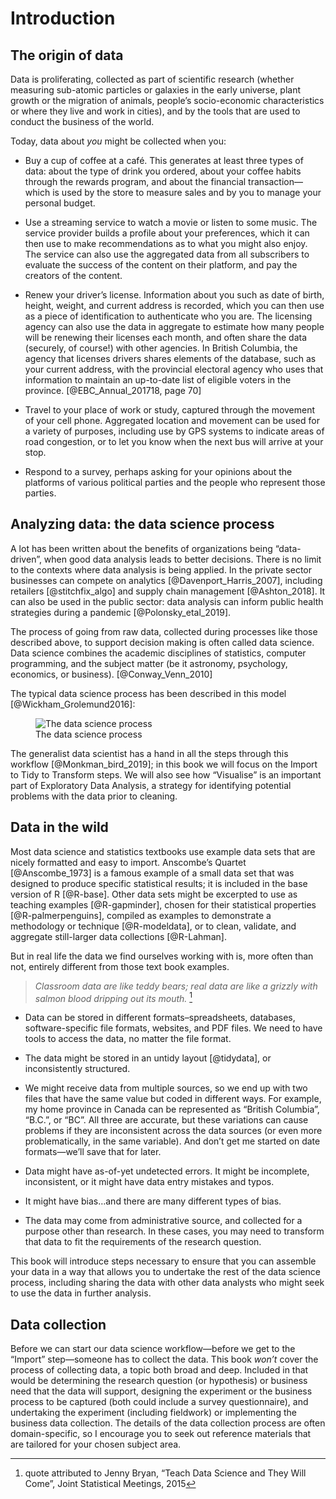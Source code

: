 \mainmatter

# Introduction {#intro}

## The origin of data

Data is proliferating, collected as part of scientific research (whether measuring sub-atomic particles or galaxies in the early universe, plant growth or the migration of animals, people's socio-economic characteristics or where they live and work in cities), and by the tools that are used to conduct the business of the world. 

Today, data about _you_ might be collected when you: 

* Buy a cup of coffee at a café. This generates at least three types of data: about the type of drink you ordered, about your coffee habits through the rewards program, and about the financial transaction—which is used by the store to measure sales and by you to manage your personal budget. 

* Use a streaming service to watch a movie or listen to some music. The service provider builds a profile about your preferences, which it can then use to make recommendations as to what you might also enjoy. The service can also use the aggregated data from all subscribers to evaluate the success of the content on their platform, and pay the creators of the content.

* Renew your driver's license. Information about you such as date of birth, height, weight, and current address is recorded, which you can then use as a piece of identification to authenticate who you are. The licensing agency can also use the data in aggregate to estimate how many people will be renewing their licenses each month, and often share the data (securely, of course!) with other agencies. In British Columbia, the agency that licenses drivers shares elements of the database, such as your current address, with the provincial electoral agency who uses that information to maintain an up-to-date list of eligible voters in the province. [@EBC_Annual_201718, page 70]

* Travel to your place of work or study, captured through the movement of your cell phone. Aggregated location and movement can be used for a variety of purposes, including use by GPS systems to indicate areas of road congestion, or to let you know when the next bus will arrive at your stop.

* Respond to a survey, perhaps asking for your opinions about the platforms of various political parties and the people who represent those parties.


## Analyzing data: the data science process

A lot has been written about the benefits of organizations being "data-driven", when good data analysis leads to better decisions. There is no limit to the contexts where data analysis is being applied. In the private sector businesses can compete on analytics [@Davenport_Harris_2007], including retailers [@stitchfix_algo] and supply chain management [@Ashton_2018]. It can also be used in the public sector: data analysis can inform 
public health strategies during a pandemic [@Polonsky_etal_2019].

The process of going from raw data, collected during processes like those described above, to support decision making is often called data science. Data science combines the academic disciplines of statistics, computer programming, and the subject matter (be it astronomy, psychology, economics, or business). [@Conway_Venn_2010]

The typical data science process has been described in this model [@Wickham_Grolemund2016]:

![The data science process](img\data-science.png)

The generalist data scientist has a hand in all the steps through this workflow [@Monkman_bird_2019]; in this book we will focus on the Import to Tidy to Transform steps. We will also see how "Visualise" is an important part of Exploratory Data Analysis\index{exploratory data analysis}, a strategy for identifying potential problems with the data prior to cleaning.


 

## Data in the wild

Most data science and statistics textbooks use example data sets that are nicely formatted and easy to import.  Anscombe's Quartet [@Anscombe_1973] is a famous example of a small data set that was designed to produce specific statistical results; it is included in the base version of R [@R-base]. Other data sets might be excerpted to use as teaching examples [@R-gapminder], chosen for their statistical properties [@R-palmerpenguins], compiled as examples to demonstrate a methodology or technique [@R-modeldata], or to clean, validate, and aggregate still-larger data collections [@R-Lahman]. 


But in real life the data we find ourselves working with is, more often than not, entirely different from those text book examples. 

> _Classroom data are like teddy bears; real data are like a grizzly with salmon blood dripping out its mouth._ ^[quote attributed to Jenny Bryan, "Teach Data Science and They Will Come", Joint Statistical Meetings, 2015]

* Data can be stored in different formats–spreadsheets, databases, software-specific file formats, websites, and PDF files. We need to have tools to access the data, no matter the file format.

* The data might be stored in an untidy layout [@tidydata], or inconsistently structured.

* We might receive data from multiple sources, so we end up with two files that have the same value but coded in different ways. For example, my home province in Canada can be represented as "British Columbia", "B.C.", or "BC". All three are accurate, but these variations can cause problems if they are inconsistent across the data sources (or even more problematically, in the same variable). And don't get me started on date formats—we'll save that for later.

* Data might have as-of-yet undetected errors. It might be incomplete, inconsistent, or it might have data entry mistakes and typos.

* It might have bias...and there are many different types of bias.

* The data may come from administrative source, and collected for a purpose other than research. In these cases, you may need to transform that data to fit the requirements of the research question.

This book will introduce steps necessary to ensure that you can assemble your data in a way that allows you to undertake the rest of the data science process, including sharing the data with other data analysts who might seek to use the data in further analysis. 



## Data collection

Before we can start our data science workflow—before we get to the "Import" step—someone has to collect the data. This book _won't_ cover the process of collecting data, a topic both broad and deep. Included in that would be determining the research question (or hypothesis) or business need that the data will support, designing the experiment or the business process to be captured (both could include a survey questionnaire), and undertaking the experiment (including fieldwork) or implementing the business data collection. The details of the data collection process are often domain-specific, so I encourage you to seek out reference materials that are tailored for your chosen subject area.



<!-- 
This file by Martin Monkman is licensed under a Creative Commons Attribution 4.0 International License. 
-->

